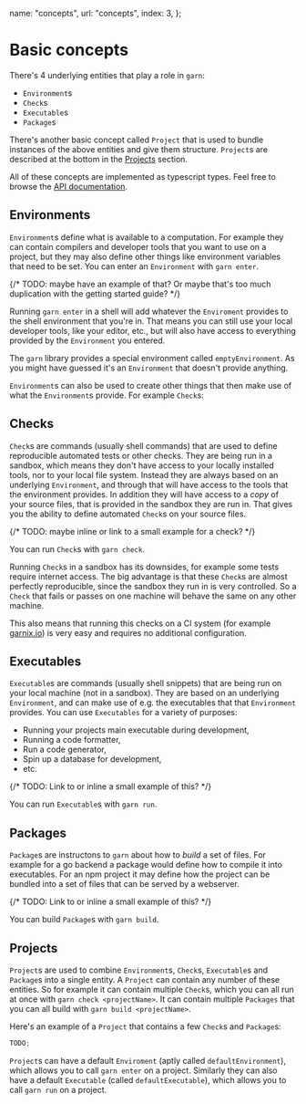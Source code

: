   name: "concepts",
  url: "concepts",
  index: 3,
};

# Basic concepts

There's 4 underlying entities that play a role in `garn`:

- `Environment`s
- `Check`s
- `Executable`s
- `Package`s

There's another basic concept called `Project` that is used to bundle instances
of the above entities and give them structure. `Project`s are described at the
bottom in the [Projects](#projects) section.

All of these concepts are implemented as typescript types. Feel free to browse
the [API documentation](todo).

## Environments

`Environment`s define what is available to a computation. For example they can
contain compilers and developer tools that you want to use on a project, but
they may also define other things like environment variables that need to be
set. You can enter an `Environment` with `garn enter`.

{/* TODO: maybe have an example of that? Or maybe that's too much duplication with the getting started guide? */}

Running `garn enter` in a shell will add whatever the `Enviroment` provides to
the shell environment that you're in. That means you can still use your local
developer tools, like your editor, etc., but will also have access to everything
provided by the `Environment` you entered.

The `garn` library provides a special environment called `emptyEnvironment`. As
you might have guessed it's an `Environment` that doesn't provide anything.

`Environment`s can also be used to create other things that then make use of
what the `Environment`s provide. For example `Check`s:

## Checks

`Check`s are commands (usually shell commands) that are used to define
reproducible automated tests or other checks. They are being run in a sandbox,
which means they don't have access to your locally installed tools, nor to your
local file system. Instead they are always based on an underlying `Environment`,
and through that will have access to the tools that the environment provides. In
addition they will have access to a _copy_ of your source files, that is
provided in the sandbox they are run in. That gives you the ability to define
automated `Check`s on your source files.

{/* TODO: maybe inline or link to a small example for a check? */}

You can run `Check`s with `garn check`.

Running `Check`s in a sandbox has its downsides, for example some tests require
internet access. The big advantage is that these `Check`s are almost perfectly
reproducible, since the sandbox they run in is very controlled. So a `Check`
that fails or passes on one machine will behave the same on any other machine.

This also means that running this checks on a CI system (for example
[garnix.io](https://garnix.io)) is very easy and requires no additional
configuration.

## Executables

`Executable`s are commands (usually shell snippets) that are being run on your
local machine (not in a sandbox). They are based on an underlying `Environment`,
and can make use of e.g. the executables that that `Environment` provides. You
can use `Executables` for a variety of purposes:

- Running your projects main executable during development,
- Running a code formatter,
- Run a code generator,
- Spin up a database for development,
- etc.

{/* TODO: Link to or inline a small example of this? */}

You can run `Executable`s with `garn run`.

## Packages

`Package`s are instructons to `garn` about how to _build_ a set of files. For
example for a go backend a package would define how to compile it into
executables. For an npm project it may define how the project can be bundled
into a set of files that can be served by a webserver.

{/* TODO: Link to or inline a small example of this? */}

You can build `Package`s with `garn build`.

## Projects

`Project`s are used to combine `Environment`s, `Check`s, `Executable`s and
`Package`s into a single entity. A `Project` can contain any number of these
entities. So for example it can contain multiple `Check`s, which you can all run
at once with `garn check <projectName>`. It can contain multiple `Packages` that
you can all build with `garn build <projectName>`.

Here's an example of a `Project` that contains a few `Check`s and `Package`s:

```typescript
TODO;
```

`Project`s can have a default `Enviroment` (aptly called `defaultEnvironment`),
which allows you to call `garn enter` on a project. Similarly they can also have
a default `Executable` (called `defaultExecutable`), which allows you to call
`garn run` on a project.
